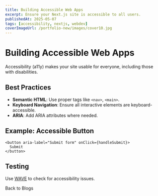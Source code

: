 ```yaml
---
title: Building Accessible Web Apps
excerpt: Ensure your Next.js site is accessible to all users.
publishedAt: 2025-05-07
tags: [accessibility, nextjs, webdev]
coverImageUrl: /portfolio-new/images/cover10.jpg
---
```


# Building Accessible Web Apps

Accessibility (a11y) makes your site usable for everyone, including those with disabilities.

## Best Practices

- **Semantic HTML**: Use proper tags like `<nav>`, `<main>`.
- **Keyboard Navigation**: Ensure all interactive elements are keyboard-accessible.
- **ARIA**: Add ARIA attributes where needed.

## Example: Accessible Button

```tsx
<button aria-label="Submit form" onClick={handleSubmit}>
  Submit
</button>
```

## Testing

Use [WAVE](https://wave.webaim.org/) to check for accessibility issues.

<Link href="/blogs">Back to Blogs</Link>